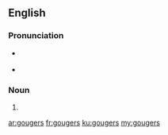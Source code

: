 ==English==

===Pronunciation===
* {{a|UK}} {{IPA|/ˈɡaʊd͡ʒ.əz/|lang=en}}
* {{a|US}} {{IPA|/ˈɡaʊd͡ʒ.ɚz/|lang=en}}

===Noun===
{{head|en|noun plural form}}

# {{plural of|gouger|lang=en}}

[[ar:gougers]]
[[fr:gougers]]
[[ku:gougers]]
[[my:gougers]]